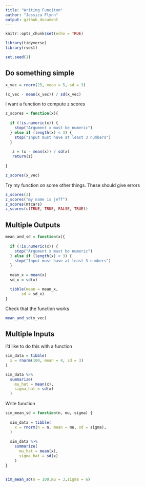```yaml
---
title: "Writing Funciton"
author: "Jessica Flynn"
output: github_document
---
```


```r
knitr::opts_chunk$set(echo = TRUE)
```

```r
library(tidyverse)
library(rvest)
```

```r
set.seed(1)
```

## Do something simple

```r
x_vec = rnorm(25, mean = 5, sd = 3)

(x_vec - mean(x_vec)) / sd(x_vec)
```


I want a function to compute z scores

```r
z_scores = function(x){
  
  if (!is.numeric(x)) {
    stop("Argument x must be numeric")
  } else if (length(x) < 3) {
    stop("Input must have at least 3 numbers")
  }
  
   z = (x - mean(x)) / sd(x)
   return(z)
  
}

z_scores(x_vec)

```


Try my function on some other things. These should give errors

```r
z_scores(3)
z_scores("my name is jeff")
z_scores(mtcars)
z_scores(c(TRUE, TRUE, FALSE, TRUE))
```

## Multiple Outputs

```r
mean_and_sd = function(x){
  
  if (!is.numeric(x)) {
    stop("Argument x must be numeric")
  } else if (length(x) < 3) {
    stop("Input must have at least 3 numbers")
  }
  
  mean_x = mean(x)
  sd_x = sd(x)

  tibble(mean = mean_x, 
       sd = sd_x)
}
```

Check that the function works

```r
mean_and_sd(x_vec)
```

## Multiple Inputs


I'd like to do this with a function
```r
sim_data = tibble(
  x = rnorm(100, mean = 4, sd = 3)
)

sim_data %>% 
  summarize(
    mu_hat = mean(x),
    sigma_hat = sd(x)
  )
```

Write function
```r
sim_mean_sd = function(n, mu, sigma) {
  
  sim_data = tibble(
    x = rnorm(n = n, mean = mu, sd = sigma),
  )
  
  sim_data %>% 
    summarize(
      mu_hat = mean(x),
      sigma_hat = sd(x)
    )
}


sim_mean_sd(n = 100,mu = 3,sigma = 6)
```

